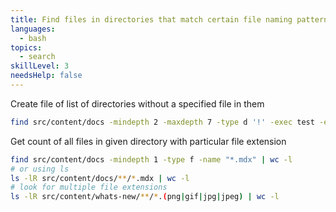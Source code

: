 ```yaml
---
title: Find files in directories that match certain file naming pattern/names
languages:
  - bash
topics:
  - search
skillLevel: 3
needsHelp: false
---
```


Create file of list of directories without a specified file in them

```bash
find src/content/docs -mindepth 2 -maxdepth 7 -type d '!' -exec test -e "{}/index.mdx" ';' -print > auto-index-dirs.txt
```

Get count of all files in given directory with particular file extension

```bash
find src/content/docs -mindepth 1 -type f -name "*.mdx" | wc -l
# or using ls
ls -lR src/content/docs/**/*.mdx | wc -l
# look for multiple file extensions
ls -lR src/content/whats-new/**/*.(png|gif|jpg|jpeg) | wc -l
```

